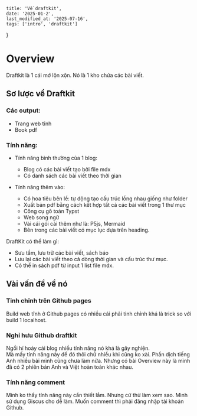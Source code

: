     title: 'Về draftkit',
    date: '2025-01-2',
    last_modified_at: '2025-07-16',
    tags: ['intro', 'draftkit']
}

# Overview 

Draftkit là 1 cái mớ lộn xộn. Nó là 1 kho chứa các bài viết. 

## Sơ lược về Draftkit 

### Các output:
- Trang web tĩnh 
- Book pdf 

### Tính năng: 
- Tính năng bình thường của 1 blog: 
    + Blog có các bài viết tạo bởi file mdx 
    + Có danh sách các bài viết theo thời gian

- Tính năng thêm vào: 
    + Có hoa tiêu bên lề: tự động tạo cấu trúc lồng nhau 
    giống như folder 
    + Xuất bản pdf bằng cách kết hợp tất cả các bài 
    viết trong 1 thư mục 
    + Công cụ gõ toán Typst 
    + Web song ngữ 
    + Vài cái gói cài thêm như là: P5js, Mermaid 
    + Bên trong các bài viết có mục lục dựa trên heading. 

DraftKit có thể làm gì:
- Sưu tầm, lưu trữ các bài viết, sách báo 
- Lưu lại các bài viết theo cả dòng thời gian và cấu trúc 
thư mục. 
- Có thể in sách pdf từ input 1 list file mdx. 

## Vài vấn đề về nó 

### Tinh chỉnh trên Github pages 
Build web tĩnh ở Github pages có nhiều cái phải tinh chỉnh 
khá là trick so với build 1 localhost. 
### Nghỉ hưu Github draftkit
Ngồi hí hoáy cái blog nhiều tính năng nó khá là gây nghiện.  
Mà mấy tính năng này để đó thôi chứ nhiều khi cũng ko xài. 
Phần dịch tiếng Anh nhiều bài mình cũng chưa làm nữa. Nhưng có bài Overview 
này là mình đã có 2 phiên bản Anh và Việt hoàn toàn khác nhau. 

### Tính năng comment 

Mình ko thấy tính năng này cần thiết lắm. Nhưng 
cứ thử làm xem sao. 
Mình sử dụng Giscus cho dễ làm. Muốn comment thì 
phải đăng nhập tài khoản Github. 















